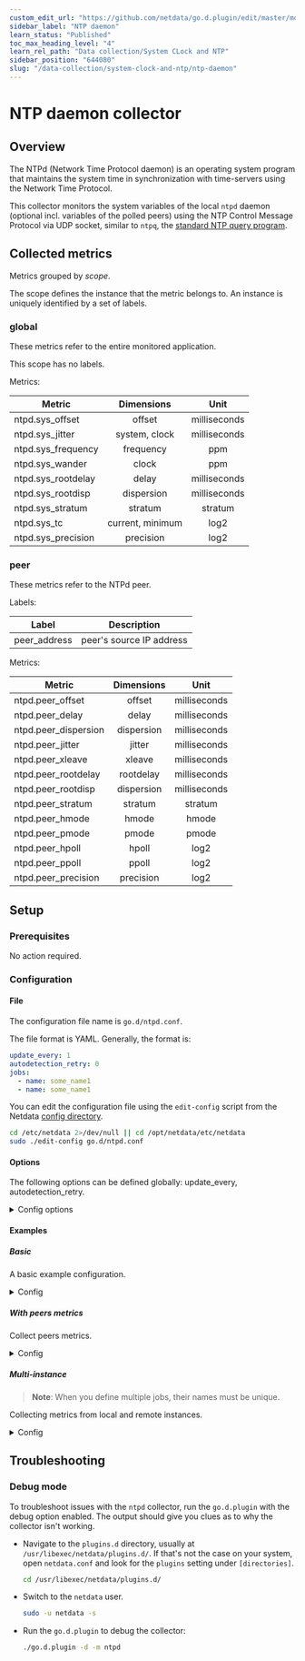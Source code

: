 ```yaml
---
custom_edit_url: "https://github.com/netdata/go.d.plugin/edit/master/modules/ntpd/README.md"
sidebar_label: "NTP daemon"
learn_status: "Published"
toc_max_heading_level: "4"
learn_rel_path: "Data collection/System CLock and NTP"
sidebar_position: "644080"
slug: "/data-collection/system-clock-and-ntp/ntp-daemon"
---
```

# NTP daemon collector

## Overview

The NTPd (Network Time Protocol daemon) is an operating system program that maintains the system time in synchronization
with time-servers using the Network Time Protocol.

This collector monitors the system variables of the local `ntpd` daemon (optional incl. variables of the polled peers)
using the NTP Control Message Protocol via UDP socket, similar to `ntpq`,
the [standard NTP query program](https://doc.ntp.org/current-stable/ntpq.html).

## Collected metrics

Metrics grouped by *scope*.

The scope defines the instance that the metric belongs to. An instance is uniquely identified by a set of labels.

### global

These metrics refer to the entire monitored application.

This scope has no labels.

Metrics:

| Metric             |    Dimensions    |     Unit     |
|--------------------|:----------------:|:------------:|
| ntpd.sys_offset    |      offset      | milliseconds |
| ntpd.sys_jitter    |  system, clock   | milliseconds |
| ntpd.sys_frequency |    frequency     |     ppm      |
| ntpd.sys_wander    |      clock       |     ppm      |
| ntpd.sys_rootdelay |      delay       | milliseconds |
| ntpd.sys_rootdisp  |    dispersion    | milliseconds |
| ntpd.sys_stratum   |     stratum      |   stratum    |
| ntpd.sys_tc        | current, minimum |     log2     |
| ntpd.sys_precision |    precision     |     log2     |

### peer

These metrics refer to the NTPd peer.

Labels:

| Label        | Description              |
|--------------|--------------------------|
| peer_address | peer's source IP address |

Metrics:

| Metric               | Dimensions |     Unit     |
|----------------------|:----------:|:------------:|
| ntpd.peer_offset     |   offset   | milliseconds |
| ntpd.peer_delay      |   delay    | milliseconds |
| ntpd.peer_dispersion | dispersion | milliseconds |
| ntpd.peer_jitter     |   jitter   | milliseconds |
| ntpd.peer_xleave     |   xleave   | milliseconds |
| ntpd.peer_rootdelay  | rootdelay  | milliseconds |
| ntpd.peer_rootdisp   | dispersion | milliseconds |
| ntpd.peer_stratum    |  stratum   |   stratum    |
| ntpd.peer_hmode      |   hmode    |    hmode     |
| ntpd.peer_pmode      |   pmode    |    pmode     |
| ntpd.peer_hpoll      |   hpoll    |     log2     |
| ntpd.peer_ppoll      |   ppoll    |     log2     |
| ntpd.peer_precision  | precision  |     log2     |

## Setup

### Prerequisites

No action required.

### Configuration

#### File

The configuration file name is `go.d/ntpd.conf`.

The file format is YAML. Generally, the format is:

```yaml
update_every: 1
autodetection_retry: 0
jobs:
  - name: some_name1
  - name: some_name1
```

You can edit the configuration file using the `edit-config` script from the
Netdata [config directory](/docs/configuring/configuration#the-netdata-config-directory).

```bash
cd /etc/netdata 2>/dev/null || cd /opt/netdata/etc/netdata
sudo ./edit-config go.d/ntpd.conf
```

#### Options

The following options can be defined globally: update_every, autodetection_retry.

<details>
<summary>Config options</summary>

|        Name         | Description                                                        |    Default    | Required |
|:-------------------:|--------------------------------------------------------------------|:-------------:|:--------:|
|    update_every     | Data collection frequency.                                         |       1       |          |
| autodetection_retry | Re-check interval in seconds. Zero means not to schedule re-check. |       0       |          |
|       address       | Server address in IP:PORT format.                                  | 127.0.0.1:123 |   yes    |
|       timeout       | Connection/read/write timeout.                                     |       3       |          |
|    collect_peers    | Determines whether peer metrics will be collected.                 |      no       |          |

</details>

#### Examples

##### Basic

A basic example configuration.
<details>
<summary>Config</summary>

```yaml
jobs:
  - name: local
    address: 127.0.0.1:123
```

</details>

##### With peers metrics

Collect peers metrics.
<details>
<summary>Config</summary>

```yaml
jobs:
  - name: local
    address: 127.0.0.1:123
    collect_peers: yes
```

</details>

##### Multi-instance

> **Note**: When you define multiple jobs, their names must be unique.

Collecting metrics from local and remote instances.

<details>
<summary>Config</summary>

```yaml
jobs:
  - name: local
    address: 127.0.0.1:123

  - name: remote
    address: 203.0.113.0:123
```

</details>

## Troubleshooting

### Debug mode

To troubleshoot issues with the `ntpd` collector, run the `go.d.plugin` with the debug option enabled. The output
should give you clues as to why the collector isn't working.

- Navigate to the `plugins.d` directory, usually at `/usr/libexec/netdata/plugins.d/`. If that's not the case on
  your system, open `netdata.conf` and look for the `plugins` setting under `[directories]`.

  ```bash
  cd /usr/libexec/netdata/plugins.d/
  ```

- Switch to the `netdata` user.

  ```bash
  sudo -u netdata -s
  ```

- Run the `go.d.plugin` to debug the collector:

  ```bash
  ./go.d.plugin -d -m ntpd
  ```
